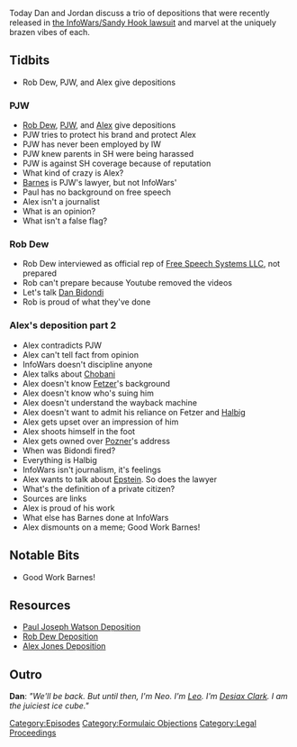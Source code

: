 {{Episode
    | title           = Formulaic Objections Part 2
    | caption         = [https://knowledgefight.libsyn.com/knowledge-fight-formulaic-objections-part-2 Listen to this episode on Libsyn]
    | episodeNumber   = 378
    | length          = 03:08:26
    | airDate         = December 16, 2019
    | episodeType     = [[:Category:Formulaic Objections|Formulaic Objections]]
    | appearance      = [[Rob Dew]], [[Paul Joseph Watson]], [[Dan Bidondi]], [[Hamdi Ulukaya]], [[Jim Fetzer]], [[Wolfgang Halbig]], [[Lenny Posner]], [[Robert Barnes]]
    | previousEpisode = [[377: December 6-10, 2019]]
    | nextEpisode     = [[379: December 13-16, 2019]]
}}

{{Stub}}

Today Dan and Jordan discuss a trio of depositions that were recently released in [[Texas Sandy Hook Lawsuit (Heslin v. Jones)|the InfoWars/Sandy Hook lawsuit]] and marvel at the uniquely brazen vibes of each.

== Tidbits ==

*Rob Dew, PJW, and Alex give depositions

=== PJW ===

*[[Rob Dew]], [[Paul Joseph Watson|PJW]], and [[Alex Jones|Alex]] give depositions
*PJW tries to protect his brand and protect Alex
*PJW has never been employed by IW
*PJW knew parents in SH were being harassed
*PJW is against SH coverage because of reputation
*What kind of crazy is Alex?
*[[Robert Barnes|Barnes]] is PJW's lawyer, but not InfoWars'
*Paul has no background on free speech
*Alex isn't a journalist
*What is an opinion?
*What isn't a false flag?

=== Rob Dew ===

*Rob Dew interviewed as official rep of [[Free Speech Systems LLC]], not prepared
*Rob can't prepare because Youtube removed the videos
*Let's talk [[Dan Bidondi]]
*Rob is proud of what they've done

=== Alex's deposition part 2 ===

*Alex contradicts PJW
*Alex can't tell fact from opinion
*InfoWars doesn't discipline anyone
*Alex talks about [[Chobani v. Jones|Chobani]]
*Alex doesn't know [[Jim Fetzer|Fetzer]]'s background
*Alex doesn't know who's suing him
*Alex doesn't understand the wayback machine
*Alex doesn't want to admit his reliance on Fetzer and [[Wolfgang Halbig|Halbig]]
*Alex gets upset over an impression of him
*Alex shoots himself in the foot
*Alex gets owned over [[Leonard Pozner|Pozner]]'s address
*When was Bidondi fired?
*Everything is Halbig
*InfoWars isn't journalism, it's feelings
*Alex wants to talk about [[Jeffrey Epstein|Epstein]]. So does the lawyer
*What's the definition of a private citizen?
*Sources are links
*Alex is proud of his work
*What else has Barnes done at InfoWars
*Alex dismounts on a meme; Good Work Barnes!

==Notable Bits==

*Good Work Barnes!

== Resources ==

*[https://www.youtube.com/watch?v=1KbRK7edWVg Paul Joseph Watson Deposition]
*[https://www.youtube.com/watch?v=TinJ7OyPRUI Rob Dew Deposition]
*[https://www.youtube.com/watch?v=xCnPDSHZR6c Alex Jones Deposition]

==Outro==
'''Dan''': ''"We'll be back. But until then, I'm Neo. I'm [[leo Zagami|Leo]]. I'm [[Desiax Clark]]. I am the juiciest ice cube."''

[[Category:Episodes]]
[[Category:Formulaic Objections]]
[[Category:Legal Proceedings]]